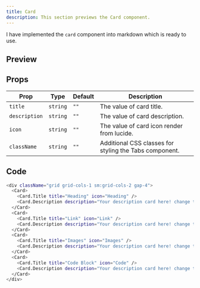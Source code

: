 ```yaml
---
title: Card
description: This section previews the Card component.
---
```


I have implemented the `card` component into markdown which is ready to use.

## Preview

<div className="grid grid-cols-1 sm:grid-cols-2 gap-4">
  <Card>
    <Card.Title title="Heading" icon="Heading" />
    <Card.Description description="Your description card here! change this text" />
  </Card>
  <Card>
    <Card.Title title="Link" icon="Link" />
    <Card.Description description="Your description card here! change this text" />
  </Card>
  <Card>
    <Card.Title title="Images" icon="Images" />
    <Card.Description description="Your description card here! change this text" />
  </Card>
  <Card>
    <Card.Title title="Code Block" icon="Code" />
    <Card.Description description="Your description card here! change this text" />
  </Card>
</div>

## Props

| Prop          | Type     | Default | Description                                            |
| ------------- | -------- | ------- | ------------------------------------------------------ |
| `title`       | `string` | `""`    | The value of card title.                               |
| `description` | `string` | `""`    | The value of card description.                         |
| `icon`        | `string` | `""`    | The value of card icon render from lucide.             |
| `className`   | `string` | `""`    | Additional CSS classes for styling the Tabs component. |

## Code

```bash
<div className="grid grid-cols-1 sm:grid-cols-2 gap-4">
  <Card>
    <Card.Title title="Heading" icon="Heading" />
    <Card.Description description="Your description card here! change this text" />
  </Card>
  <Card>
    <Card.Title title="Link" icon="Link" />
    <Card.Description description="Your description card here! change this text" />
  </Card>
  <Card>
    <Card.Title title="Images" icon="Images" />
    <Card.Description description="Your description card here! change this text" />
  </Card>
  <Card>
    <Card.Title title="Code Block" icon="Code" />
    <Card.Description description="Your description card here! change this text" />
  </Card>
</div>
```

```

```
